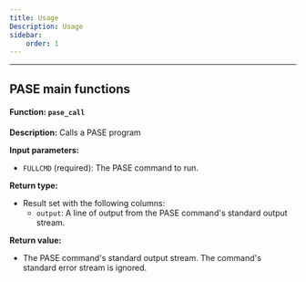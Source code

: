 ```yaml
---
title: Usage 
Description: Usage
sidebar:
    order: 1
---
```




----
## PASE main functions

#### **Function:** `pase_call`

**Description:** Calls a PASE program

**Input parameters:**
- `FULLCMD` (required): The PASE command to run.

**Return type:** 
- Result set with the following columns:
   - `output`: A line of output from the PASE command's standard output stream.

**Return value:**
- The PASE command's standard output stream. The command's standard error stream is ignored.
